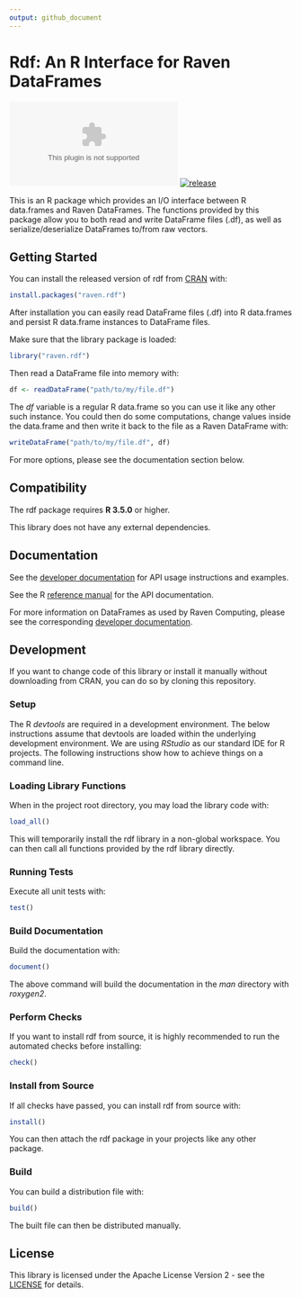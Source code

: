 ```yaml
---
output: github_document
---
```


<!-- README.md is generated from README.Rmd. Please edit that file -->

# Rdf: An R Interface for Raven DataFrames

<!-- badges: start -->
[![cran](https://www.r-pkg.org/badges/version/raven.rdf)](https://cran.r-project.org/package=raven.rdf)
[![release](https://img.shields.io/badge/Release-Beta-blue.svg)](https://cran.r-project.org/package=raven.rdf)
<!-- badges: end -->

This is an R package which provides an I/O interface between R data.frames and Raven DataFrames.
The functions provided by this package allow you to both read and write DataFrame files (.df), as well as serialize/deserialize DataFrames to/from raw vectors.

## Getting Started

You can install the released version of rdf from [CRAN](https://cran.r-project.org/package=raven.rdf) with:

``` r
install.packages("raven.rdf")
```

After installation you can easily read DataFrame files (.df) into R data.frames and persist R data.frame instances to DataFrame files.

Make sure that the library package is loaded:
```r
library("raven.rdf")
```

Then read a DataFrame file into memory with:

```r
df <- readDataFrame("path/to/my/file.df")
```

The *df* variable is a regular R data.frame so you can use it like any other such instance.
You could then do some computations, change values inside the data.frame and then write it back to the file as a Raven DataFrame with:

```r
writeDataFrame("path/to/my/file.df", df)
```

For more options, please see the documentation section below.

## Compatibility

The rdf package requires **R 3.5.0** or higher.

This library does not have any external dependencies.

## Documentation

See the [developer documentation](https://github.com/raven-computing/rdf/wiki) for API usage instructions and examples.

See the R [reference manual](https://cran.r-project.org/web/packages/raven.rdf/raven.rdf.pdf) for the API documentation.

For more information on DataFrames as used by Raven Computing, please see the corresponding [developer documentation](https://www.raven-computing.com/docs/dataframe/).

## Development

If you want to change code of this library or install it manually without downloading from CRAN, you can do so by cloning this repository.

### Setup

The R *devtools* are required in a development environment. The below instructions assume that devtools are loaded within the underlying development environment. We are using *RStudio* as our standard IDE for R projects. The following instructions show how to achieve things on a command line.

### Loading Library Functions

When in the project root directory, you may load the library code with:

```r
load_all()
```

This will temporarily install the rdf library in a non-global workspace. You can then call all functions provided by the rdf library directly.

### Running Tests

Execute all unit tests with:

```r
test()
```

### Build Documentation

Build the documentation with:

```r
document()
```

The above command will build the documentation in the *man* directory with *roxygen2*.

### Perform Checks

If you want to install rdf from source, it is highly recommended to run the automated checks before installing:

```r
check()
```

### Install from Source

If all checks have passed, you can install rdf from source with:

```r
install()
```

You can then attach the rdf package in your projects like any other package.

### Build

You can build a distribution file with:
```r
build()
```

The built file can then be distributed manually.

## License

This library is licensed under the Apache License Version 2 - see the [LICENSE](LICENSE) for details.
